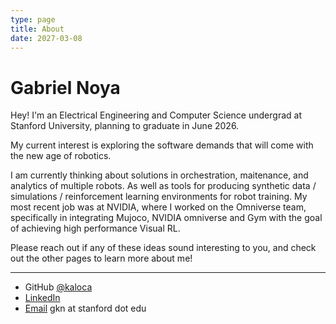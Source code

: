 ```yaml
---
type: page
title: About
date: 2027-03-08
---
```


# Gabriel Noya

Hey! I'm an Electrical Engineering and Computer Science undergrad at Stanford University, planning to graduate in June 2026.

My current interest is exploring the software demands that will come with the new age of robotics.

I am currently thinking about solutions in orchestration, maitenance, and analytics of multiple robots. As well as tools for producing synthetic data / simulations / reinforcement learning environments for robot training.
My most recent job was at NVIDIA, where I worked on the Omniverse team, specifically in integrating Mujoco, NVIDIA omniverse and Gym with the goal of achieving high performance Visual RL.

Please reach out if any of these ideas sound interesting to you, and check out the other pages to learn more about me!

---

- GitHub [@kaloca](https://github.com/kaloca)
- [LinkedIn](https://linkedin.com/in/gabriel-noya)
- [Email](mailto:gkn@stanford.edu) gkn at stanford dot edu
